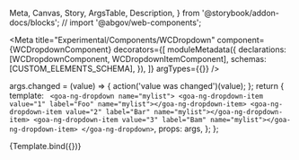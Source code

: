   Meta,
  Canvas,
  Story,
  ArgsTable,
  Description,
} from '@storybook/addon-docs/blocks';
// import '@abgov/web-components';

<Meta
  title="Experimental/Components/WCDropdown"
  component={WCDropdownComponent}
  decorators={[
    moduleMetadata({
      declarations: [WCDropdownComponent, WCDropdownItemComponent],
      schemas: [CUSTOM_ELEMENTS_SCHEMA],
    }),
  ]}
  argTypes={{}}
/>

  args.changed = (value) => {
    action('value was changed')(value);
  };
  return {
    template: `
    <goa-ng-dropdown name="mylist">
      <goa-ng-dropdown-item value="1" label="Foo" name="mylist"></goa-ng-dropdown-item>
      <goa-ng-dropdown-item value="2" label="Bar" name="mylist"></goa-ng-dropdown-item>
      <goa-ng-dropdown-item value="3" label="Bam" name="mylist"></goa-ng-dropdown-item>
    </goa-ng-dropdown>`,
    props: args,
  };
};

<Story name="Basic">{Template.bind({})}</Story>
